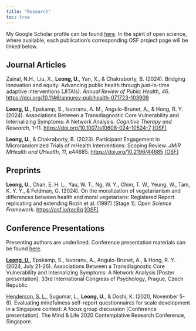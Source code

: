 ```yaml
---
title: "Research"
toc: true
---
```


My Google Scholar profile can be found [here](https://scholar.google.com.sg/citations?user=P9Tl79kAAAAJ&hl=en). In the spirit of open science, where available, each publication's corresponding OSF project page will be linked below.

## Journal Articles

Zainal, N.H., Liu, X., **Leong, U.**, Yan, X., & Chakraborty, B. (2024). Bridging innovation and equity: Advancing public health through just-in-time adaptive interventions (JITAIs). *Annual Review of Public Health, 46*. <https://doi.org/10.1146/annurev-publhealth-071723-103909>

**Leong, U.**, Epskamp, S., Isvoranu, A. M., Angulo-Brunet, A., & Hong, R. Y. (2024). Associations Between a Transdiagnostic Core Vulnerability and Internalizing Symptoms: A Network Analysis. *Cognitive Therapy and Research*, 1-11. <https://doi.org/10.1007/s10608-024-10524-7> [\[OSF\]](https://osf.io/z5t8d/)

**Leong, U.**, & Chakraborty, B. (2023). Participant Engagement in Microrandomized Trials of mHealth Interventions: Scoping Review. *JMIR MHealth and UHealth*, *11*, e44685. <https://doi.org/10.2196/44685> [\[OSF\]](https://osf.io/xdnr8/)

## Preprints

**Leong, U.**, Chan, E. H. L., Yau, W. T., Ng, W. Y., Chim, T. W., Yeung, W., Tam, K. Y. Y., & Feldman, G. (2024). On the moralization of vegetarianism and differences between health and moral vegetarians: Registered Report replicating and extending Rozin et al. (1997) \[Stage 1\]. *Open Science Framework*. <https://osf.io/rac6q> [\[OSF\]](https://osf.io/5azdg)

<!-- **Leong, U.**, Epskamp, S., Isvoranu, A., Angulo-Brunet, A., & Hong, R. Y. (2024). Associations Between a Transdiagnostic Core Vulnerability and Internalizing Symptoms: A Network Analysis. *PsyArXiv*. <https://doi.org/10.31234/osf.io/cwd46> -->

## Conference Presentations

Presenting authors are underlined. Conference presentation materials can be found [here](https://osf.io/rju35/).

<u>**Leong, U.**</u>, Epskamp, S., Isvoranu, A., Angulo-Brunet, A., & Hong, R. Y. (2024, July 21-26). Associations Between a Transdiagnostic Core Vulnerability and Internalizing Symptoms: A Network Analysis \[Poster presentation\]. 33rd International Congress of Psychology, Prague, Czech Republic.

<u>Henderson, S. L.</u>, Sugumar, L., **Leong, U.**, & Doshi, K. (2020, November 5-8). Evaluating mindfulness self-report questionnaires for scale development in a Singapore context: A focus group discussion \[Conference presentation\]. The Mind & Life 2020 Contemplative Research Conference, Singapore.
